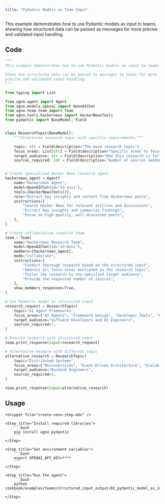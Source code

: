 ```yaml
---
title: "Pydantic Models as Team Input"
---
```


This example demonstrates how to use Pydantic models as input to teams, showing how structured data can be passed as messages for more precise and validated input handling.

## Code

```python cookbook/examples/teams/structured_input_output/01_pydantic_model_as_input.py
"""
This example demonstrates how to use Pydantic models as input to teams.

Shows how structured data can be passed as messages to teams for more
precise and validated input handling.
"""

from typing import List

from agno.agent import Agent
from agno.models.openai import OpenAIChat
from agno.team.team import Team
from agno.tools.hackernews import HackerNewsTools
from pydantic import BaseModel, Field


class ResearchTopic(BaseModel):
    """Structured research topic with specific requirements."""

    topic: str = Field(description="The main research topic")
    focus_areas: List[str] = Field(description="Specific areas to focus on")
    target_audience: str = Field(description="Who this research is for")
    sources_required: int = Field(description="Number of sources needed", default=5)


# Create specialized Hacker News research agent
hackernews_agent = Agent(
    name="Hackernews Agent",
    model=OpenAIChat(id="o3-mini"),
    tools=[HackerNewsTools()],
    role="Extract key insights and content from Hackernews posts",
    instructions=[
        "Search Hacker News for relevant articles and discussions",
        "Extract key insights and summarize findings",
        "Focus on high-quality, well-discussed posts",
    ],
)

# Create collaborative research team
team = Team(
    name="Hackernews Research Team",
    model=OpenAIChat(id="o3-mini"),
    members=[hackernews_agent],
    mode="collaborate",
    instructions=[
        "Conduct thorough research based on the structured input",
        "Address all focus areas mentioned in the research topic",
        "Tailor the research to the specified target audience",
        "Provide the requested number of sources",
    ],
    show_members_responses=True,
)

# Use Pydantic model as structured input
research_request = ResearchTopic(
    topic="AI Agent Frameworks",
    focus_areas=["AI Agents", "Framework Design", "Developer Tools", "Open Source"],
    target_audience="Software Developers and AI Engineers",
    sources_required=7,
)

# Execute research with structured input
team.print_response(input=research_request)

# Alternative example with different topic
alternative_research = ResearchTopic(
    topic="Distributed Systems",
    focus_areas=["Microservices", "Event-Driven Architecture", "Scalability"],
    target_audience="Backend Engineers",
    sources_required=5,
)

team.print_response(input=alternative_research)
```

## Usage

<Steps>

    <Snippet file="create-venv-step.mdx" />

    <Step title="Install required libraries">
        ```bash
        pip install agno pydantic
        ```
    </Step>

    <Step title="Set environment variables">
        ```bash
        export OPENAI_API_KEY=****
        ```
    </Step>

    <Step title="Run the agent">
        ```bash
        python cookbook/examples/teams/structured_input_output/01_pydantic_model_as_input.py
        ```
    </Step>

</Steps>